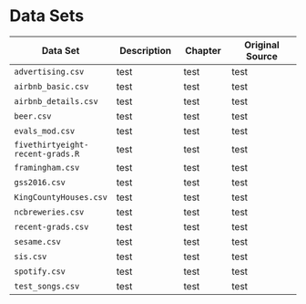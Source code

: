 # Data Sets

| Data Set 	| Description 	| Chapter 	| Original Source 	|
|----------	|-------------	|---------	|-----------------	|
| `advertising.csv`    	|     test    	| test    	| test            	|
| `airbnb_basic.csv`     	|     test    	| test    	| test            	|
| `airbnb_details.csv`     	|     test    	| test    	| test            	|
| `beer.csv`     	|     test    	| test    	| test            	|
|  `evals_mod.csv`    	|     test    	| test    	| test            	|
| `fivethirtyeight-recent-grads.R`     	|     test    	| test    	| test            	|
| `framingham.csv`     	|     test    	| test    	| test            	|
| `gss2016.csv`     	|     test    	| test    	| test            	|
| `KingCountyHouses.csv`     	|     test    	| test    	| test            	|
| `ncbreweries.csv`     	|     test    	| test    	| test            	|
| `recent-grads.csv`     	|     test    	| test    	| test            	|
| `sesame.csv`     	|     test    	| test    	| test            	|
| `sis.csv`     	|     test    	| test    	| test            	|
| `spotify.csv`     	|     test    	| test    	| test            	|
| `test_songs.csv`     	|     test    	| test    	| test            	|